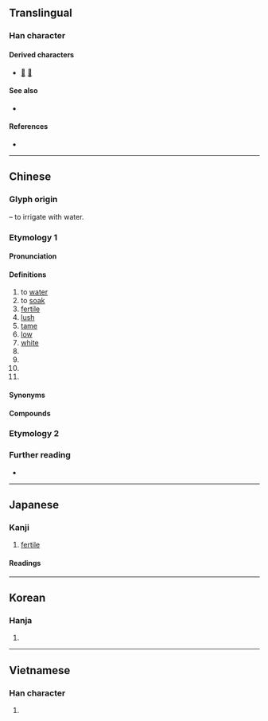 {{character info}}
==Translingual==

===Han character===
{{Han char|rn=85|rad=水|as=04|sn=7|four=32134|canj=EHK|ids=⿰氵夭}}

====Derived characters====
* [[𠴎]] [[鋈]]

====See also====
* {{l|mul|添}}

====References====
* {{Han ref|kx=0609.130|dkj=17184|dj=1002.100|hdz=31566.050|uh=6C83|ud=27779|bh=A855|bd=43093}}

----

==Chinese==
{{zh-forms|alt=渥-Min Nan}}

===Glyph origin===
{{Han etym}}
{{Han compound|水|alt1=氵|t1=water|夭|ls=psc|c1=s|c2=p}} – to irrigate with water.

===Etymology 1===

====Pronunciation====
{{zh-pron
|m=wò
|c=juk1
|h=pfs=
|md=uóh/áuk
|md_note=uóh - vernacular; áuk - literary
|mn=ak/ml:ok
|mn_note=ak - vernacular; ok - literary
|w=
|mc=y
|oc=y
|cat=v,a
}}

====Definitions====
{{zh-hanzi}}

# to [[water]]
# to [[soak]]
# [[fertile]]
# [[lush]]
# [[tame]]
# [[low]]
# [[white]]
# {{place|zh|river|p/Shanxi}}
# {{zh-short|曲沃}}
# {{zh-alt-form|飫}}
# {{surname|zh}}

====Synonyms====
{{zh-dial|澆}}

====Compounds====
{{zh-der|以湯沃雪|以湯沃沸|如湯沃雪|以飴沃釜|沃沃|沃土|沃野千里|沃腴|沃果兒|沃饒|啟沃|沃野|沃衍|衍沃|表沃夫|肥沃月灣|饒沃|肥沃|符拉迪沃斯托克}}

===Etymology 2===
{{zh-see|澳|ss}}

===Further reading===
* {{thcwd|3295}}

----

==Japanese==

===Kanji===
{{ja-kanji|grade=|rs=水04}}

# [[fertile]]

====Readings====
{{ja-readings
|goon=おく
|kanon=よく
|kanyoon=よう
|kun=そそ-ぐ, こえる, い-る<い-る<𛀆-る
|nanori=そそぐ
}}

----

==Korean==

===Hanja===
{{ko-hanja|hangeul=옥|eumhun=|rv=ok|mr=ok|y=ok}}

# {{rfdef|ko|sort=水04}}

----

==Vietnamese==

===Han character===
{{vi-readings|reading=óc|rs=水04}}

# {{rfdef|vi|sort=水04}}